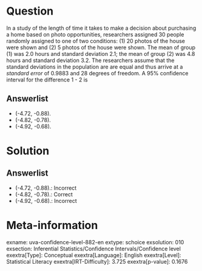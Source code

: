 Question
========

In a study of the length of time it takes to make a decision about purchasing a home based on photo opportunities, researchers assigned 30 people randomly assigned to one of two conditions: (1) 20 photos of the house were shown and (2) 5 photos of the house were shown. The mean of group (1) was 2.0 hours and standard deviation 2.1; the mean of group (2) was 4.8 hours and standard deviation 3.2. The researchers assume that the standard deviations in the population are are equal and thus arrive at a *standard error* of 0.9883 and 28 degrees of freedom. A 95% confidence interval for the difference 1 - 2 is

Answerlist
----------

* (-4.72, -0.88).
* (-4.82, -0.78).
* (-4.92, -0.68).

Solution
========

Answerlist
----------

* (-4.72, -0.88).: Incorrect
* (-4.82, -0.78).: Correct
* (-4.92, -0.68).: Incorrect

Meta-information
================
exname: uva-confidence-level-882-en
extype: schoice
exsolution: 010
exsection: Inferential Statistics/Confidence Intervals/Confidence level
exextra[Type]: Conceptual
exextra[Language]: English
exextra[Level]: Statistical Literacy
exextra[IRT-Difficulty]: 3.725
exextra[p-value]: 0.1676
